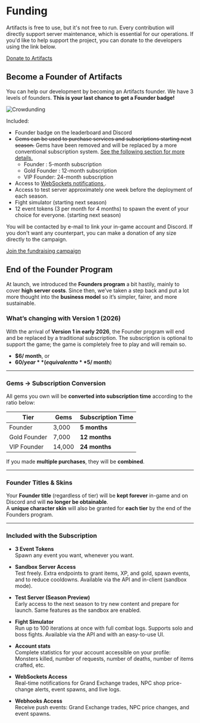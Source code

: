 # Funding
Artifacts is free to use, but it's not free to run. Every contribution will directly support server maintenance, which is essential for our operations. If you'd like to help support the project, you can donate to the developers using the link below.

[Donate to Artifacts](https://www.paypal.com/donate?campaign_id=H6CLB9W89XPFN)

## Become a Founder of Artifacts ##
 
 You can help our development by becoming an Artifacts founder. We have 3 levels of founders. **This is your last chance to get a Founder badge!**

![Crowdunding](https://i.postimg.cc/kgkV4T6P/crowdunding2.png)

Included:
- Founder badge on the leaderboard and Discord 
- ~~Gems can be used to purchase services and subscriptions starting next season.~~  Gems have been removed and will be replaced by a more conventional subscription system.   [See the following section for more details.](/funding#end-of-the-founder-program)
	 - Founder : 5-month subscription
	 - Gold Founder : 12-month subscription
	 - VIP Founder: 24-month subscription
- Access to [WebSockets notifications ](https://docs.artifactsmmo.com/others/websockets).
- Access to test server approximately one week before the deployment of each season.
- Fight simulator (starting next season)
- 12 event tokens (3 per month for 4 months) to spawn the event of your choice for everyone. (starting next season)

You will be contacted by e-mail to link your in-game account and Discord.
If you don't want any counterpart, you can make a donation of any size directly to the campaign.

[Join the fundraising campaign](https://www.paypal.com/donate?campaign_id=H6CLB9W89XPFN)


## End of the Founder Program

At launch, we introduced the **Founders program** a bit hastily, mainly to cover **high server costs**. Since then, we’ve taken a step back and put a lot more thought into the **business model** so it’s simpler, fairer, and more sustainable.


### What’s changing with Version 1 (2026)

With the arrival of **Version 1 in early 2026**, the Founder program will end and be replaced by a traditional subscription.  The subscription is optional to support the game; the game is completely free to play and will remain so.

- **$6/ month**, or  
- **$60/ year** (equivalent to **$5/ month**)

---

### Gems → Subscription Conversion

All gems you own will be **converted into subscription time** according to the ratio below:

| Tier         | Gems  | Subscription Time |
|--------------|-------|-------------------|
| Founder      | 3,000 | **5 months**      |
| Gold Founder | 7,000 | **12 months**     |
| VIP Founder  | 14,000| **24 months**     |

If you made **multiple purchases**, they will be **combined**.

---

### Founder Titles & Skins

Your **Founder title** (regardless of tier) will be **kept forever** in-game and on Discord and will **no longer be obtainable**.  
A **unique character skin** will also be granted for **each tier** by the end of the Founders program.

---

### Included with the Subscription

- **3 Event Tokens**  
  Spawn any event you want, whenever you want.

- **Sandbox Server Access**  
  Test freely. Extra endpoints to grant items, XP, and gold, spawn events, and to reduce cooldowns. Available via the API and in-client (sandbox mode).

- **Test Server (Season Preview)**  
  Early access to the next season to try new content and prepare for launch. Same features as the sandbox are enabled.

- **Fight Simulator**  
  Run up to 100 iterations at once with full combat logs. Supports solo and boss fights. Available via the API and with an easy-to-use UI.

- **Account stats**  
Complete statistics for your account accessible on your profile: Monsters killed, number of requests, number of deaths, number of items crafted, etc.

- **WebSockets Access**  
  Real-time notifications for Grand Exchange trades, NPC shop price-change alerts, event spawns, and live logs.

- **Webhooks Access**  
  Receive push events: Grand Exchange trades, NPC price changes, and event spawns.
